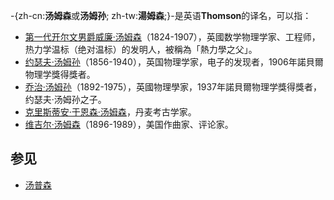 {{NoteTA
|G1 = Physics
}}
-{zh-cn:'''汤姆森'''或'''汤姆孙'''; zh-tw:'''湯姆森''';}-是英语'''Thomson'''的译名，可以指：
* [[第一代开尔文男爵威廉·汤姆森|第一代开尔文男爵威廉·汤姆森]]（1824-1907），英國数学物理学家、工程师，热力学温标（绝对温标）的发明人，被稱為「熱力學之父」。
* [[约瑟夫·汤姆孙|约瑟夫·汤姆孙]]（1856-1940），英国物理学家，电子的发现者，1906年諾貝爾物理学獎得獎者。
* [[乔治·汤姆孙|乔治·汤姆孙]]（1892-1975），英國物理學家，1937年諾貝爾物理学獎得獎者，约瑟夫·汤姆孙之子。
* [[克里斯蒂安·于恩森·汤姆森|克里斯蒂安·于恩森·汤姆森]]，丹麦考古学家。
* [[维吉尔·汤姆森|维吉尔·汤姆森]]（1896-1989），美国作曲家、评论家。

== 参见 ==
* [[汤普森|汤普森]]

{{Disambiguation|cat=三字人名消歧义}}